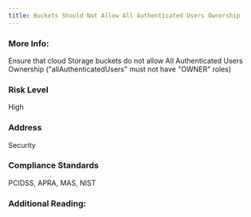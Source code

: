 ```yaml
---
title: Buckets Should Not Allow All Authenticated Users Ownership
---
```


### More Info:

Ensure that cloud Storage buckets do not allow All Authenticated Users Ownership ("allAuthenticatedUsers" must not have "OWNER" roles)

### Risk Level

High

### Address

Security

### Compliance Standards

PCIDSS, APRA, MAS, NIST

### Additional Reading:
